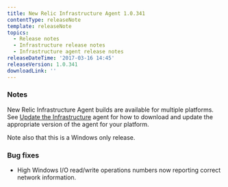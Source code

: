 ```yaml
---
title: New Relic Infrastructure Agent 1.0.341
contentType: releaseNote
template: releaseNote
topics:
  - Release notes
  - Infrastructure release notes
  - Infrastructure agent release notes
releaseDateTime: '2017-03-16 14:45'
releaseVersion: 1.0.341
downloadLink: ''
---
```


### Notes

New Relic Infrastructure Agent builds are available for multiple platforms. See [Update the Infrastructure](https://docs.newrelic.com/docs/infrastructure/new-relic-infrastructure/installation/update-infrastructure-agent) agent for how to download and update the appropriate version of the agent for your platform.

Note also that this is a Windows only release.

### Bug fixes

* High Windows I/O read/write operations numbers now reporting correct network information.
